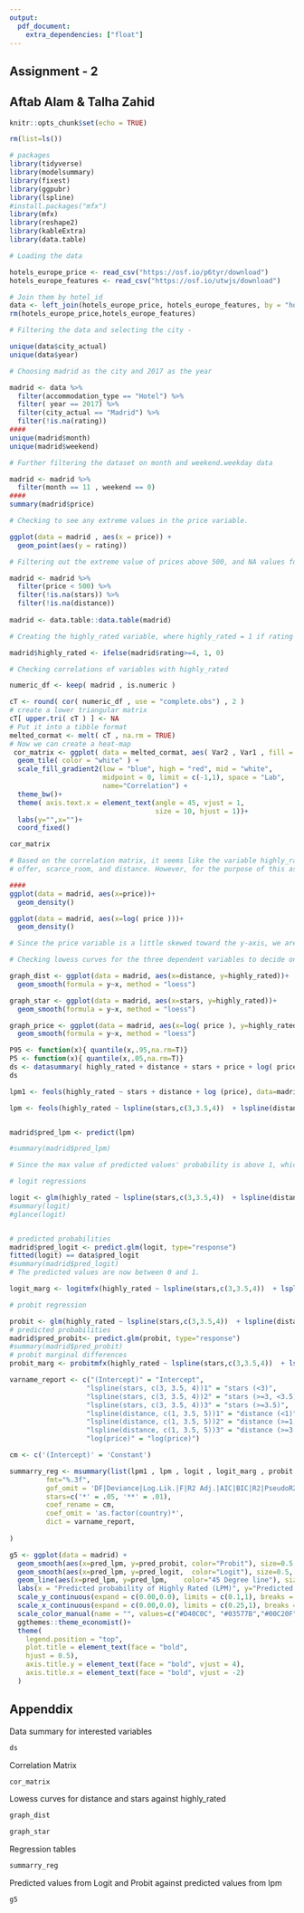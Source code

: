 ```yaml
---
output: 
  pdf_document:
    extra_dependencies: ["float"]
---
```

## Assignment - 2
## Aftab Alam & Talha Zahid

```r
knitr::opts_chunk$set(echo = TRUE)
```

```r

rm(list=ls())

# packages
library(tidyverse)
library(modelsummary)
library(fixest)
library(ggpubr)
library(lspline)
#install.packages("mfx")
library(mfx)
library(reshape2)
library(kableExtra)
library(data.table)

```

```r
# Loading the data

hotels_europe_price <- read_csv("https://osf.io/p6tyr/download")
hotels_europe_features <- read_csv("https://osf.io/utwjs/download")

# Join them by hotel_id
data <- left_join(hotels_europe_price, hotels_europe_features, by = "hotel_id")
rm(hotels_europe_price,hotels_europe_features)

# Filtering the data and selecting the city - 

unique(data$city_actual)
unique(data$year)

# Choosing madrid as the city and 2017 as the year

madrid <- data %>% 
  filter(accommodation_type == "Hotel") %>% 
  filter( year == 2017) %>% 
  filter(city_actual == "Madrid") %>% 
  filter(!is.na(rating))
####
unique(madrid$month)
unique(madrid$weekend)

# Further filtering the dataset on month and weekend.weekday data

madrid <- madrid %>% 
  filter(month == 11 , weekend == 0)
####
summary(madrid$price)

# Checking to see any extreme values in the price variable.

ggplot(data = madrid , aes(x = price)) +
  geom_point(aes(y = rating))

# Filtering out the extreme value of prices above 500, and NA values for stars and distance

madrid <- madrid %>% 
  filter(price < 500) %>% 
  filter(!is.na(stars)) %>% 
  filter(!is.na(distance))
  
madrid <- data.table::data.table(madrid)

```


```r

# Creating the highly_rated variable, where highly_rated = 1 if rating >= 4, else 0

madrid$highly_rated <- ifelse(madrid$rating>=4, 1, 0)

```


```r

# Checking correlations of variables with highly_rated

numeric_df <- keep( madrid , is.numeric ) 

cT <- round( cor( numeric_df , use = "complete.obs") , 2 )
# create a lower triangular matrix
cT[ upper.tri( cT ) ] <- NA
# Put it into a tibble format
melted_cormat <- melt( cT , na.rm = TRUE)
# Now we can create a heat-map
 cor_matrix <- ggplot( data = melted_cormat, aes( Var2 , Var1 , fill = value ) )+
  geom_tile( color = "white" ) +
  scale_fill_gradient2(low = "blue", high = "red", mid = "white", 
                       midpoint = 0, limit = c(-1,1), space = "Lab", 
                       name="Correlation") +
  theme_bw()+ 
  theme( axis.text.x = element_text(angle = 45, vjust = 1, 
                                    size = 10, hjust = 1))+
  labs(y="",x="")+
  coord_fixed()

cor_matrix

# Based on the correlation matrix, it seems like the variable highly_rated is positively related to price and stars, whereas it is negatively related to 
# offer, scarce_room, and distance. However, for the purpose of this assignment, we are going forward with the variables price, stars, and distance.

####
ggplot(data = madrid, aes(x=price))+
  geom_density()

ggplot(data = madrid, aes(x=log( price )))+
  geom_density()

# Since the price variable is a little skewed toward the y-axis, we are taking the log price as it gives a near normal distribution

```

```r

# Checking lowess curves for the three dependent variables to decide on using splines or not

graph_dist <- ggplot(data = madrid, aes(x=distance, y=highly_rated))+
  geom_smooth(formula = y~x, method = "loess")

graph_star <- ggplot(data = madrid, aes(x=stars, y=highly_rated))+
  geom_smooth(formula = y~x, method = "loess")

graph_price <- ggplot(data = madrid, aes(x=log( price ), y=highly_rated))+
  geom_smooth(formula = y~x, method = "loess")

P95 <- function(x){ quantile(x,.95,na.rm=T)}
P5 <- function(x){ quantile(x,.05,na.rm=T)}
ds <- datasummary( highly_rated + distance + stars + price + log( price ) ~ Mean + SD + Min + Max + Median + P5 + P95 + N , data = madrid )
ds
```


```r

lpm1 <- feols(highly_rated ~ stars + distance + log (price), data=madrid, vcov = "hetero")

lpm <- feols(highly_rated ~ lspline(stars,c(3,3.5,4))  + lspline(distance, c(1,3.5,5)) + log (price), data=madrid, vcov = "hetero")


madrid$pred_lpm <- predict(lpm)

#summary(madrid$pred_lpm)

# Since the max value of predicted values' probability is above 1, which cannot be a case in probabilities, we need to run probit/logit regressions.

```

```r

# logit regressions

logit <- glm(highly_rated ~ lspline(stars,c(3,3.5,4))  + lspline(distance, c(1,3.5,5))  + log( price ), data=madrid, family='binomial'(link = "logit"))
#summary(logit)
#glance(logit)


# predicted probabilities 
madrid$pred_logit <- predict.glm(logit, type="response")
fitted(logit) == data$pred_logit
#summary(madrid$pred_logit)
# The predicted values are now between 0 and 1.

logit_marg <- logitmfx(highly_rated ~ lspline(stars,c(3,3.5,4))  + lspline(distance, c(1,3.5,5))  + log( price ), data=madrid, atmean=FALSE)


```

```r

# probit regression

probit <- glm(highly_rated ~ lspline(stars,c(3,3.5,4))  + lspline(distance, c(1,3.5,5))  + log( price ), data=madrid, family=binomial(link="probit"))
# predicted probabilities 
madrid$pred_probit<- predict.glm(probit, type="response") 
#summary(madrid$pred_probit)
# probit marginal differences
probit_marg <- probitmfx(highly_rated ~ lspline(stars,c(3,3.5,4))  + lspline(distance, c(1,3.5,5))  + log( price ), data=madrid, atmean=F)


```

```r

varname_report <- c("(Intercept)" = "Intercept",
                   "lspline(stars, c(3, 3.5, 4))1" = "stars (<3)",
                   "lspline(stars, c(3, 3.5, 4))2" = "stars (>=3, <3.5)",
                   "lspline(stars, c(3, 3.5, 4))3" = "stars (>=3.5)",
                   "lspline(distance, c(1, 3.5, 5))1" = "distance (<1)",
                   "lspline(distance, c(1, 3.5, 5))2" = "distance (>=1, <3.5)",
                   "lspline(distance, c(1, 3.5, 5))3" = "distance (>=3.5)",
                   "log(price)" = "log(price)")

cm <- c('(Intercept)' = 'Constant')

summarry_reg <- msummary(list(lpm1 , lpm , logit , logit_marg , probit , probit_marg),
         fmt="%.3f",
         gof_omit = 'DF|Deviance|Log.Lik.|F|R2 Adj.|AIC|BIC|R2|PseudoR2',
         stars=c('*' = .05, '**' = .01),
         coef_rename = cm,
         coef_omit = 'as.factor(country)*',
         dict = varname_report,
         
)


```

```r
g5 <- ggplot(data = madrid) +
  geom_smooth(aes(x=pred_lpm, y=pred_probit, color="Probit"), size=0.5,  shape=16) +
  geom_smooth(aes(x=pred_lpm, y=pred_logit,  color="Logit"), size=0.5,  shape=16) +
  geom_line(aes(x=pred_lpm, y=pred_lpm,    color="45 Degree line"), size=0.5) +
  labs(x = "Predicted probability of Highly Rated (LPM)", y="Predicted probability")+
  scale_y_continuous(expand = c(0.00,0.0), limits = c(0.1,1), breaks = seq(0,1,0.1)) +
  scale_x_continuous(expand = c(0.00,0.0), limits = c(0.25,1), breaks = seq(0,1,0.1)) +
  scale_color_manual(name = "", values=c("#D40C0C", "#03577B","#00C20F")) +
  ggthemes::theme_economist()+
  theme(
    legend.position = "top",
    plot.title = element_text(face = "bold",
    hjust = 0.5),
    axis.title.y = element_text(face = "bold", vjust = 4),
    axis.title.x = element_text(face = "bold", vjust = -2)
  )
```

## Appenddix

Data summary for interested variables
```r
ds

```


Correlation Matrix
```r
cor_matrix
```

Lowess curves for distance and stars against highly_rated
```r
graph_dist

graph_star

```

Regression tables
```r
summarry_reg
```

Predicted values from Logit and Probit against predicted values from lpm
```r
g5

```

